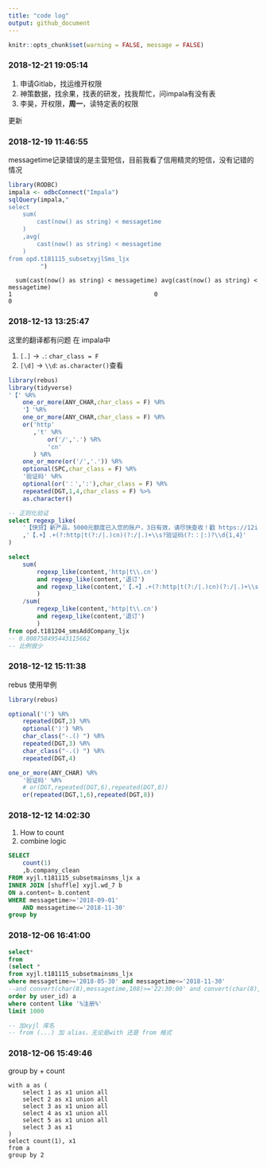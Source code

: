 ```yaml
---
title: "code log"
output: github_document
---
```


```r
knitr::opts_chunk$set(warning = FALSE, message = FALSE)
```


### 2018-12-21 19:05:14

1. 申请Gitlab，找运维开权限
1. 神策数据，找余果，找表的研发，找我帮忙，问impala有没有表
1. 李昊，开权限，**周一**，读特定表的权限

更新

### 2018-12-19 11:46:55

messagetime记录错误的是主营短信，目前我看了信用精灵的短信，没有记错的情况

```r
library(RODBC)
impala <- odbcConnect("Impala")
sqlQuery(impala,"
select 
    sum(
        cast(now() as string) < messagetime
    )
    ,avg(
        cast(now() as string) < messagetime
    )
from opd.t181115_subsetxyjlSms_ljx
         ")
```

```
  sum(cast(now() as string) < messagetime) avg(cast(now() as string) < messagetime)
1                                        0                                        0
```

### 2018-12-13 13:25:47

这里的翻译都有问题
在 impala中

1. `[.]` -> `.`: `char_class = F`
1. `[\d]` -> `\\d`: `as.character()`查看

```r
library(rebus)
library(tidyverse)
'【' %R%
    one_or_more(ANY_CHAR,char_class = F) %R%
    '】'%R%
    one_or_more(ANY_CHAR,char_class = F) %R%
    or('http'
       ,'t' %R% 
           or('/','.') %R% 
           'cn'
       ) %R%
    one_or_more(or('/','.')) %R%
    optional(SPC,char_class = F) %R%
    '验证码' %R%
    optional(or('：',':'),char_class = F) %R%
    repeated(DGT,1,4,char_class = F) %>% 
    as.character()
```

```sql
-- 正则化验证
select regexp_like(
    '【快贷】新产品，5000元额度已入您的账户，3日有效，请尽快查收！戳 https://12i.cn/GdEnsq 验证码：1退订回T'
    ,'【.+】.+(?:http|t(?:/|.)cn)(?:/|.)+\\s?验证码(?:：|:)?\\d{1,4}'
)
```

```sql
select 
    sum(
        regexp_like(content,'http|t\\.cn') 
        and regexp_like(content,'退订') 
        and regexp_like(content,'【.+】.+(?:http|t(?:/|.)cn)(?:/|.)+\\s?验证码(?:：|:)?\\d{1,4}')
        )
    /sum(
        regexp_like(content,'http|t\\.cn') 
        and regexp_like(content,'退订')
        )
from opd.t181204_smsAddCompany_ljx
-- 0.008758495443115662
-- 比例很少
```

### 2018-12-12 15:11:38

rebus 使用举例

```r
library(rebus)
```

```r
optional('(') %R%
    repeated(DGT,3) %R%
    optional(')') %R%
    char_class("-.() ") %R%
    repeated(DGT,3) %R%
    char_class("-.() ") %R%
    repeated(DGT,4)
```

```r
one_or_more(ANY_CHAR) %R%
    '验证码' %R%
    # or(DGT,repeated(DGT,6),repeated(DGT,8))
    or(repeated(DGT,1,6),repeated(DGT,8))
```


### 2018-12-12 14:02:30

1. How to count 
1. combine logic

```sql
SELECT 
    count(1)
    ,b.company_clean
FROM xyjl.t181115_subsetmainsms_ljx a
INNER JOIN [shuffle] xyjl.wd_7 b
ON a.content= b.content
WHERE messagetime>='2018-09-01'
    AND messagetime<='2018-11-30'
group by
```


### 2018-12-06 16:41:00

```sql
select*
from
(select * 
from xyjl.t181115_subsetmainsms_ljx
where messagetime>='2018-05-30' and messagetime<='2018-11-30'
--and convert(char(8),messagetime,108)>='22:30:00' and convert(char(8),messagetime,108)<='23:00:00'
order by user_id) a
where content like '%注册%'
limit 1000

-- 加xyjl 库名
-- from (...) 加 alias，无论是with 还是 from 格式
```


### 2018-12-06 15:49:46

group by + count

```git
with a as (
    select 1 as x1 union all
    select 2 as x1 union all
    select 3 as x1 union all
    select 4 as x1 union all
    select 5 as x1 union all
    select 3 as x1
)
select count(1), x1
from a
group by 2
```

